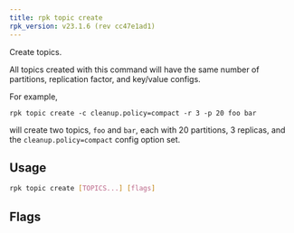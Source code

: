 ```yaml
---
title: rpk topic create
rpk_version: v23.1.6 (rev cc47e1ad1)
---
```


<head>
  <meta name="title" content="rpk topic create | Redpanda Docs" />
  <meta name="description" content="rpk topic create" />
  <link rel="canonical" href="https://docs.redpanda.com/docs/reference/rpk/rpk-topic/rpk-topic-create/" />
</head>

Create topics.

All topics created with this command will have the same number of partitions,
replication factor, and key/value configs.

For example,

```
rpk topic create -c cleanup.policy=compact -r 3 -p 20 foo bar
```

will create two topics, `foo` and `bar`, each with 20 partitions, 3 replicas, and the `cleanup.policy=compact` config option set.

## Usage

```bash
rpk topic create [TOPICS...] [flags]
```

## Flags

<!--
[cols=",,",]
|===
|*Value* |*Type* |*Description*

|-d, --dry |- |Dry run: validate the topic creation request; do not
create topics.

|-h, --help |- |Help for create.

|-p, --partitions |int32 |Number of partitions to create per topic; -1
defaults to the cluster's default_topic_partitions (default -1).

|-r, --replicas |int16 |Replication factor (must be odd); -1 defaults to
the cluster's default_topic_replications (default -1).

|-c, --topic-config |stringArray |key=value; Config parameters
(repeatable; for example `-c cleanup.policy=compact)`.

|--brokers |strings |Comma-separated list of broker <ip>:<port> pairs
(for example,
` --brokers '192.168.78.34:9092,192.168.78.35:9092,192.179.23.54:9092' `
). Alternatively, you may set the `REDPANDA_BROKERS` environment
variable with the comma-separated list of broker addresses.

|--config |string |Redpanda config file, if not set the file will be
searched for in the default locations.

|--password |string |SASL password to be used for authentication.

|--sasl-mechanism |string |The authentication mechanism to use.
Supported values: `SCRAM-SHA-256`, `SCRAM-SHA-512`.

|--tls-cert |string |The certificate to be used for TLS authentication
with the broker.

|--tls-enabled |- |Enable TLS for the Kafka API (not necessary if
specifying custom certs).

|--tls-key |string |The certificate key to be used for TLS
authentication with the broker.

|--tls-truststore |string |The truststore to be used for TLS
communication with the broker.

|--user |string |SASL user to be used for authentication.

|-v, --verbose |- |Enable verbose logging (default `false`).
|===

-->
